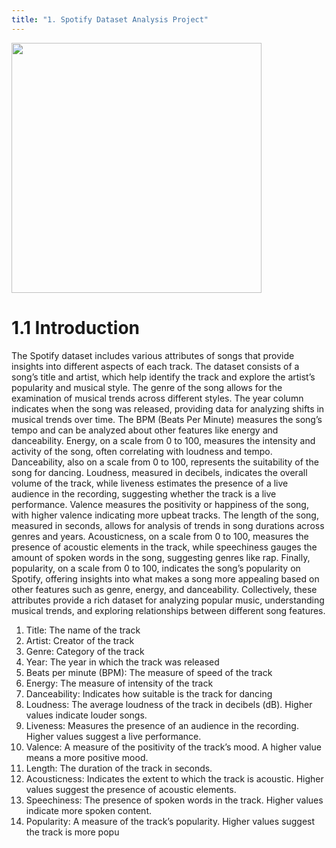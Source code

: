 ```yaml
---
title: "1. Spotify Dataset Analysis Project"
---
```


![](images.png){fig-align="center" width="400"}

# 1.1 Introduction

The Spotify dataset includes various attributes of songs that provide insights into different aspects of each track. The dataset consists of a song's title and artist, which help identify the track and explore the artist's popularity and musical style. The genre of the song allows for the examination of musical trends across different styles. The year column indicates when the song was released, providing data for analyzing shifts in musical trends over time. The BPM (Beats Per Minute) measures the song's tempo and can be analyzed about other features like energy and danceability. Energy, on a scale from 0 to 100, measures the intensity and activity of the song, often correlating with loudness and tempo. Danceability, also on a scale from 0 to 100, represents the suitability of the song for dancing. Loudness, measured in decibels, indicates the overall volume of the track, while liveness estimates the presence of a live audience in the recording, suggesting whether the track is a live performance. Valence measures the positivity or happiness of the song, with higher valence indicating more upbeat tracks. The length of the song, measured in seconds, allows for analysis of trends in song durations across genres and years. Acousticness, on a scale from 0 to 100, measures the presence of acoustic elements in the track, while speechiness gauges the amount of spoken words in the song, suggesting genres like rap. Finally, popularity, on a scale from 0 to 100, indicates the song's popularity on Spotify, offering insights into what makes a song more appealing based on other features such as genre, energy, and danceability. Collectively, these attributes provide a rich dataset for analyzing popular music, understanding musical trends, and exploring relationships between different song features.

1.  Title: The name of the track
2.  Artist: Creator of the track
3.  Genre: Category of the track
4.  Year: The year in which the track was released
5.  Beats per minute (BPM): The measure of speed of the track
6.  Energy: The measure of intensity of the track
7.  Danceability: Indicates how suitable is the track for dancing
8.  Loudness: The average loudness of the track in decibels (dB). Higher values indicate louder songs.
9.  Liveness: Measures the presence of an audience in the recording. Higher values suggest a live performance.
10. Valence: A measure of the positivity of the track's mood. A higher value means a more positive mood.
11. Length: The duration of the track in seconds.
12. Acousticness: Indicates the extent to which the track is acoustic. Higher values suggest the presence of acoustic elements.
13. Speechiness: The presence of spoken words in the track. Higher values indicate more spoken content.
14. Popularity: A measure of the track's popularity. Higher values suggest the track is more popu
